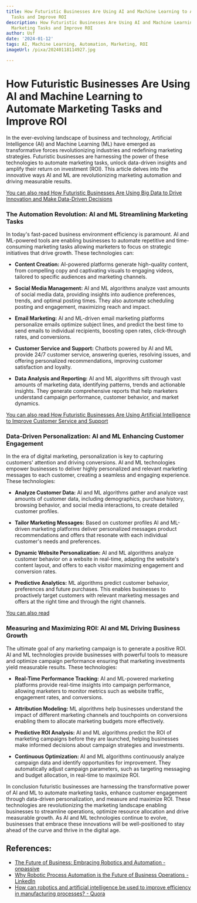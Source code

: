 ```yaml
---
title: How Futuristic Businesses Are Using AI and Machine Learning to Automate Marketing
  Tasks and Improve ROI
description: How Futuristic Businesses Are Using AI and Machine Learning to Automate
  Marketing Tasks and Improve ROI
author: Usf
date: '2024-01-12'
tags: AI, Machine Learning, Automation, Marketing, ROI
imageUrl: /pixa/20240118114927.jpg

---
```

# How Futuristic Businesses Are Using AI and Machine Learning to Automate  Marketing Tasks and Improve ROI

In  the ever-evolving landscape of business and  technology, Artificial Intelligence (AI) and Machine  Learning (ML) have emerged as  transformative forces revolutionizing industries  and redefining marketing  strategies. Futuristic businesses are harnessing the power of these technologies  to automate marketing tasks,  unlock data-driven  insights and  amplify their return on investment (ROI). This article delves into the innovative ways AI and ML are revolutionizing marketing automation and driving measurable results.

[You can also read How Futuristic Businesses Are  Using Big Data to Drive Innovation and Make Data-Driven Decisions](How%20Futuristic%20Businesses%20Are%20Using%20Big%20Data%20to%20Drive%20Innovation%20and%20Make%20Data-Driven%20Decisions)


### The Automation  Revolution: AI and ML Streamlining  Marketing Tasks

In today's fast-paced business environment efficiency is paramount.  AI and  ML-powered  tools are enabling businesses to automate repetitive and time-consuming marketing tasks allowing  marketers to focus on strategic initiatives  that drive growth.  These technologies can:

- **Content Creation:** AI-powered platforms generate high-quality content, from compelling copy and  captivating visuals to engaging videos, tailored  to specific audiences and marketing channels.

- **Social Media Management:** AI and ML algorithms analyze vast amounts of social media data, providing insights into audience preferences, trends, and optimal posting  times. They also automate scheduling posting and engagement, maximizing reach and impact.

- **Email Marketing:** AI and ML-driven email marketing platforms personalize emails  optimize subject lines, and  predict the best time to send emails to individual  recipients, boosting open rates, click-through rates,  and conversions.

- **Customer Service and Support:**  Chatbots powered by AI and ML  provide  24/7 customer service, answering queries, resolving issues,  and offering personalized recommendations, improving customer satisfaction and loyalty.

- **Data Analysis  and Reporting:** AI and ML algorithms sift through vast amounts of  marketing data, identifying patterns, trends and actionable insights. They generate comprehensive reports  that  help marketers understand campaign performance, customer  behavior, and market dynamics.

[You can also read  How Futuristic Businesses Are Using  Artificial Intelligence to Improve Customer Service and Support](How%20Futuristic%20Businesses%20Are%20Using%20Artificial%20Intelligence%20to%20Improve%20Customer%20Service%20and%20Support)


### Data-Driven Personalization: AI and ML Enhancing Customer Engagement

In the era of digital marketing, personalization is key to capturing customers' attention and driving conversions. AI and ML technologies empower businesses to deliver highly  personalized and relevant marketing messages to each customer, creating a seamless and engaging  experience. These technologies:

- **Analyze Customer Data:**  AI and ML algorithms gather and analyze vast amounts of  customer data, including demographics, purchase  history, browsing behavior, and social media interactions, to  create detailed customer profiles.

- **Tailor Marketing Messages:** Based on customer profiles AI and ML-driven marketing platforms deliver personalized messages product recommendations and offers that resonate with each individual customer's needs and preferences.

- **Dynamic Website Personalization:** AI and ML algorithms analyze customer behavior on a  website in real-time, adapting the website's content layout, and offers to each visitor maximizing engagement and conversion rates.

- **Predictive Analytics:** ML algorithms predict customer behavior, preferences and future purchases. This enables businesses to  proactively  target customers with relevant marketing messages  and offers at the right  time and through the right channels.

[You can also read ]()


### Measuring  and Maximizing ROI: AI and ML Driving Business Growth

The ultimate goal of any marketing campaign is to generate a positive ROI. AI and ML  technologies provide businesses with powerful  tools to measure and optimize campaign performance ensuring  that marketing  investments yield measurable results. These technologies:

- **Real-Time Performance Tracking:** AI and ML-powered marketing platforms provide real-time insights into campaign performance, allowing marketers to monitor  metrics such as website traffic, engagement rates, and conversions.

- **Attribution  Modeling:** ML algorithms  help businesses  understand the impact of different marketing channels and touchpoints on conversions  enabling them to allocate marketing budgets more effectively.

- **Predictive ROI Analysis:** AI and ML algorithms predict  the ROI of  marketing campaigns before they are launched, helping  businesses make informed  decisions about campaign strategies and investments.

- **Continuous Optimization:** AI and ML algorithms continuously analyze campaign data  and identify opportunities for improvement. They automatically adjust  campaign parameters, such as targeting messaging and budget allocation, in real-time to maximize ROI.

In conclusion futuristic  businesses are harnessing the transformative power of AI and ML to automate marketing tasks, enhance customer engagement through data-driven  personalization, and measure and maximize ROI. These technologies are revolutionizing the marketing landscape enabling businesses to streamline operations,  optimize resource allocation and drive  measurable growth. As AI and ML technologies continue to evolve, businesses that embrace these innovations will be well-positioned to stay ahead  of the curve and thrive in  the digital age.

## References:
- [The Future of Business: Embracing Robotics and Automation - onpassive](https://onpassive.com/blog/the-future-of-business-embracing-robotics-and-automation/)
- [Why Robotic Process Automation is the Future of Business Operations - LinkedIn](https://www.linkedin.com/pulse/why-robotic-process-automation-future)
- [How can robotics and artificial intelligence be used to improve efficiency in manufacturing processes? - Quora](https://www.quora.com/How-can-robotics-and-artificial-intelligence-be-used-to-improve-efficiency-in-manufacturing-processes)
